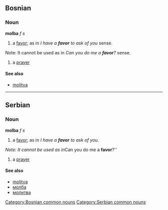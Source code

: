 ==Bosnian==
===Noun===
'''molba''' ''f s''
#a [[favor]]; as in ''I have a '''favor''' to ask of you'' sense.
Note: It cannot be used as in ''Can you do me a '''favor'''?'' sense.
#a [[prayer]]
====See also====
*[[molitva]]
[[Category:Bosnian common nouns]]
----

==Serbian==
===Noun===
'''molba''' ''f s''
#a [[favor]]; as in ''I have a '''favor''' to ask of you.''
''Note: It cannot be used as in ''Can you do me a '''favor'''?''
#a [[prayer]]
====See also====
*[[molitva]]
*[[молба]]
*[[молитва]]
[[Category:Serbian common nouns]]